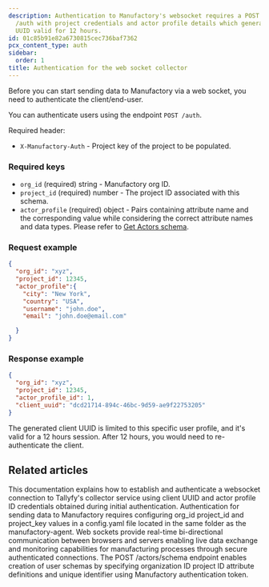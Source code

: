 ```yaml
---
description: Authentication to Manufactory's websocket requires a POST request to
  /auth with project credentials and actor profile details which generates a client
  UUID valid for 12 hours.
id: 01c85b91e82a6730815cec736baf7362
pcx_content_type: auth
sidebar:
  order: 1
title: Authentication for the web socket collector
---
```


Before you can start sending data to Manufactory via a web socket, you need to authenticate the client/end-user.

You can authenticate users using the endpoint `POST /auth`.

Required header:

- `X-Manufactory-Auth` - Project key of the project to be populated.

### Required keys

- `org_id` (required) string - Manufactory org ID.
- `project_id` (required) number - The project ID associated with this schema.
- `actor_profile` (required) object - Pairs containing attribute name and the corresponding value while considering the correct attribute names and data types. Please refer to [Get Actors schema](/products/manufactory/actors/get_schema/).

### Request example
```json
{
  "org_id": "xyz",
  "project_id": 12345,
  "actor_profile":{
    "city": "New York",
    "country": "USA",
    "username": "john.doe",
    "email": "john.doe@email.com"

  }
}
```

### Response example

```json
{
  "org_id": "xyz",
  "project_id": 12345,
  "actor_profile_id": 1,
  "client_uuid": "dcd21714-894c-46bc-9d59-ae9f22753205"
}
```

The generated client UUID is limited to this specific user profile, and it's valid for a 12 hours session. After 12 hours, you would need to re-authenticate the client.


## Related articles
<CardGrid>
<LinkTitleCard header="<b>Websocket > Connect to our web socket server</b>" href="/products/manufactory/collector/websocket/connect_to_ws/" > This documentation explains how to establish and authenticate a websocket connection to Tallyfy's collector service using client UUID and actor profile ID credentials obtained during initial authentication. </LinkTitleCard>
<LinkTitleCard header="<b>Agent > Authentication for the agent collector</b>" href="/products/manufactory/collector/agent/auth/" > Authentication for sending data to Manufactory requires configuring org_id project_id and project_key values in a config.yaml file located in the same folder as the manufactory-agent. </LinkTitleCard>
<LinkTitleCard header="<b>Collector > Collecting events via websocket</b>" href="/products/manufactory/collector/websocket/" > Web sockets provide real-time bi-directional communication between browsers and servers enabling live data exchange and monitoring capabilities for manufacturing processes through secure authenticated connections. </LinkTitleCard>
<LinkTitleCard header="<b>Actors > Create actors schema</b>" href="/products/manufactory/actors/create_schema/" > The POST /actors/schema endpoint enables creation of user schemas by specifying organization ID project ID attribute definitions and unique identifier using Manufactory authentication token. </LinkTitleCard>
</CardGrid>